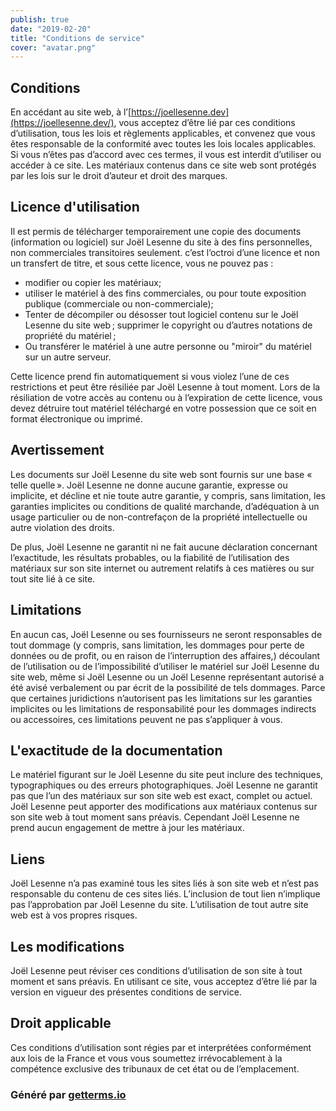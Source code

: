 ```yaml
---
publish: true
date: "2019-02-20"
title: "Conditions de service"
cover: "avatar.png"
---
```


## Conditions

En accédant au site web, à l’[https://joellesenne.dev](https://joellesenne.dev/), vous acceptez d’être lié par ces conditions d’utilisation, tous les lois et règlements applicables, et convenez que vous êtes responsable de la conformité avec toutes les lois locales applicables. Si vous n’êtes pas d’accord avec ces termes, il vous est interdit d’utiliser ou accéder à ce site. Les matériaux contenus dans ce site web sont protégés par les lois sur le droit d’auteur et droit des marques.

## Licence d'utilisation

Il est permis de télécharger temporairement une copie des documents (information ou logiciel) sur Joël Lesenne du site à des fins personnelles, non commerciales transitoires seulement. c’est l’octroi d’une licence et non un transfert de titre, et sous cette licence, vous ne pouvez pas :

- modifier ou copier les matériaux;
- utiliser le matériel à des fins commerciales, ou pour toute exposition publique (commerciale ou non-commerciale);
- Tenter de décompiler ou désosser tout logiciel contenu sur le Joël Lesenne du site web ; supprimer le copyright ou d’autres notations de propriété du matériel ;
- Ou transférer le matériel à une autre personne ou "miroir" du matériel sur un autre serveur.

Cette licence prend fin automatiquement si vous violez l’une de ces restrictions et peut être résiliée par Joël Lesenne à tout moment. Lors de la résiliation de votre accès au contenu ou à l’expiration de cette licence, vous devez détruire tout matériel téléchargé en votre possession que ce soit en format électronique ou imprimé.

## Avertissement

Les documents sur Joël Lesenne du site web sont fournis sur une base « telle quelle ». Joël Lesenne ne donne aucune garantie, expresse ou implicite, et décline et nie toute autre garantie, y compris, sans limitation, les garanties implicites ou conditions de qualité marchande, d’adéquation à un usage particulier ou de non-contrefaçon de la propriété intellectuelle ou autre violation des droits.

De plus, Joël Lesenne ne garantit ni ne fait aucune déclaration concernant l’exactitude, les résultats probables, ou la fiabilité de l’utilisation des matériaux sur son site internet ou autrement relatifs à ces matières ou sur tout site lié à ce site.

## Limitations

En aucun cas, Joël Lesenne ou ses fournisseurs ne seront responsables de tout dommage (y compris, sans limitation, les dommages pour perte de données ou de profit, ou en raison de l’interruption des affaires,) découlant de l’utilisation ou de l’impossibilité d’utiliser le matériel sur Joël Lesenne du site web, même si Joël Lesenne ou un Joël Lesenne représentant autorisé a été avisé verbalement ou par écrit de la possibilité de tels dommages. Parce que certaines juridictions n’autorisent pas les limitations sur les garanties implicites ou les limitations de responsabilité pour les dommages indirects ou accessoires, ces limitations peuvent ne pas s’appliquer à vous.

## L'exactitude de la documentation

Le matériel figurant sur le Joël Lesenne du site peut inclure des techniques, typographiques ou des erreurs photographiques. Joël Lesenne ne garantit pas que l’un des matériaux sur son site web est exact, complet ou actuel. Joël Lesenne peut apporter des modifications aux matériaux contenus sur son site web à tout moment sans préavis. Cependant Joël Lesenne ne prend aucun engagement de mettre à jour les matériaux.

## Liens

Joël Lesenne n’a pas examiné tous les sites liés à son site web et n’est pas responsable du contenu de ces sites liés. L’inclusion de tout lien n’implique pas l’approbation par Joël Lesenne du site. L’utilisation de tout autre site web est à vos propres risques.

## Les modifications

Joël Lesenne peut réviser ces conditions d’utilisation de son site à tout moment et sans préavis. En utilisant ce site, vous acceptez d’être lié par la version en vigueur des présentes conditions de service.

## Droit applicable

Ces conditions d’utilisation sont régies par et interprétées conformément aux lois de la France et vous vous soumettez irrévocablement à la compétence exclusive des tribunaux de cet état ou de l’emplacement.

### Généré par [getterms.io](http://getterms.io/)
